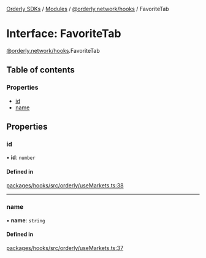 [Orderly SDKs](/sdks/tech-doc/README) / [Modules](/sdks/tech-doc/modules) / [@orderly.network/hooks](/sdks/tech-doc/modules/orderly_network_hooks) / FavoriteTab

# Interface: FavoriteTab

[@orderly.network/hooks](/sdks/tech-doc/modules/orderly_network_hooks).FavoriteTab

## Table of contents

### Properties

- [id](/sdks/tech-doc/interfaces/orderly_network_hooks.FavoriteTab#id)
- [name](/sdks/tech-doc/interfaces/orderly_network_hooks.FavoriteTab#name)

## Properties

### id

• **id**: `number`

#### Defined in

[packages/hooks/src/orderly/useMarkets.ts:38](https://github.com/OrderlyNetwork/js-sdk/blob/91fd031/packages/hooks/src/orderly/useMarkets.ts#L38)

___

### name

• **name**: `string`

#### Defined in

[packages/hooks/src/orderly/useMarkets.ts:37](https://github.com/OrderlyNetwork/js-sdk/blob/91fd031/packages/hooks/src/orderly/useMarkets.ts#L37)
